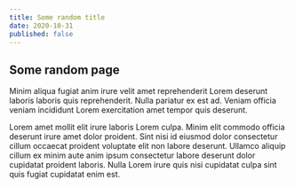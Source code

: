 ```yaml
---
title: Some random title
date: 2020-10-31
published: false
---
```


## Some random page

Minim aliqua fugiat anim irure velit amet reprehenderit Lorem deserunt laboris laboris quis reprehenderit. Nulla pariatur ex est ad. Veniam officia veniam incididunt Lorem exercitation amet tempor quis deserunt.

Lorem amet mollit elit irure laboris Lorem culpa. Minim elit commodo officia deserunt irure amet dolor proident. Sint nisi id eiusmod dolor consectetur cillum occaecat proident voluptate elit non labore deserunt. Ullamco aliquip cillum ex minim aute anim ipsum consectetur labore deserunt dolor cupidatat proident laboris. Nulla Lorem irure quis nisi cupidatat culpa sint quis fugiat cupidatat enim est.
